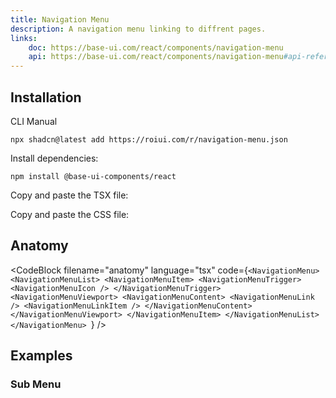 ```yaml
---
title: Navigation Menu
description: A navigation menu linking to diffrent pages.
links:
    doc: https://base-ui.com/react/components/navigation-menu
    api: https://base-ui.com/react/components/navigation-menu#api-reference
---
```


<ComponentPreview name="navigation-menu-demo" />

## Installation

<InstallationTabs>

<InstallationTabsList>
    <InstallationTabsTrigger value="cli">CLI</InstallationTabsTrigger>
    <InstallationTabsTrigger value="manual">Manual</InstallationTabsTrigger>
</InstallationTabsList>

<InstallationTabsContent value="cli">

```package-install
npx shadcn@latest add https://roiui.com/r/navigation-menu.json
```

</InstallationTabsContent>

<InstallationTabsContent value="manual">

Install dependencies:

```package-install
npm install @base-ui-components/react
```

Copy and paste the TSX file:

<ComponentSource
    src="registry/brook/ui/navigation-menu/navigation-menu.tsx"
    title="components/ui/navigation-menu.tsx"
    collapsible={true}
/>

Copy and paste the CSS file:

<ComponentSource
    src="registry/brook/ui/navigation-menu/navigation-menu.module.css"
    title="components/ui/navigation-menu.module.css"
    language="css"
    collapsible={true}
/>

</InstallationTabsContent>

</InstallationTabs>

## Anatomy

<CodeBlock
filename="anatomy"
  language="tsx"
  code={`<NavigationMenu>
    <NavigationMenuList>
        <NavigationMenuItem>
            <NavigationMenuTrigger>
                <NavigationMenuIcon />
            </NavigationMenuTrigger>
            <NavigationMenuViewport>
                <NavigationMenuContent>
                    <NavigationMenuLink />
                    <NavigationMenuLinkItem />
                </NavigationMenuContent>
            </NavigationMenuViewport>
        </NavigationMenuItem>
    </NavigationMenuList>
</NavigationMenu>
`} />

## Examples

### Sub Menu

<ComponentPreview name="navigation-sub-menu" />
